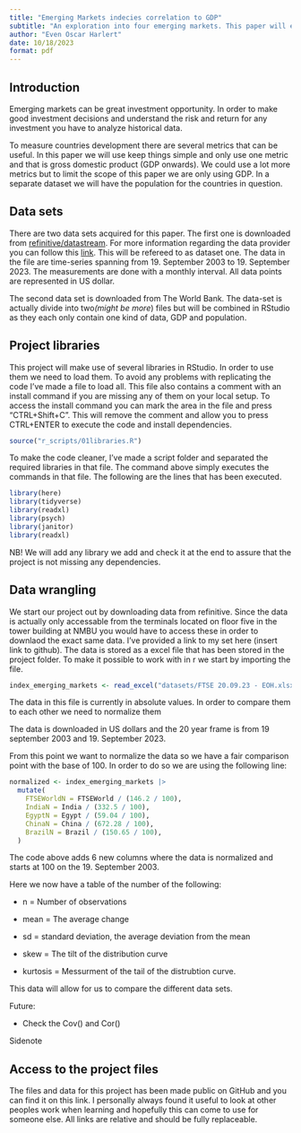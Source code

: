 ```yaml
---
title: "Emerging Markets indecies correlation to GDP"
subtitle: "An exploration into four emerging markets. This paper will explore the correlation of FTSE indicies and GDP."
author: "Even Oscar Harlert"
date: 10/18/2023
format: pdf
---
```


## Introduction

Emerging markets can be great investment opportunity. In order to make good investment decisions and understand the risk and return for any investment you have to analyze historical data.

To measure countries development there are several metrics that can be useful. In this paper we will use keep things simple and only use one metric and that is gross domestic product (GDP onwards). We could use a lot more metrics but to limit the scope of this paper we are only using GDP. In a separate dataset we will have the population for the countries in question.

## Data sets

There are two data sets acquired for this paper. The first one is downloaded from [refinitive/datastream](https://www.refinitiv.com/en). For more information regarding the data provider you can follow this [link](https://www.refinitiv.com/content/dam/marketing/en_us/documents/fact-sheets/datastream-economic-data-macro-research-fact-sheet.pdf). This will be refereed to as dataset one. The data in the file are time-series spanning from 19. September 2003 to 19. September 2023. The measurements are done with a monthly interval. All data points are represented in US dollar.

The second data set is downloaded from The World Bank. The data-set is actually divide into two*(might be more*) files but will be combined in RStudio as they each only contain one kind of data, GDP and population.

## Project libraries

This project will make use of several libraries in RStudio. In order to use them we need to load them. To avoid any problems with replicating the code I've made a file to load all. This file also contains a comment with an install command if you are missing any of them on your local setup. To access the install command you can mark the area in the file and press "CTRL+Shift+C". This will remove the comment and allow you to press CTRL+ENTER to execute the code and install dependencies.

```r
source("r_scripts/01libraries.R")
```

To make the code cleaner, I've made a script folder and separated the required libraries in that file. The command above simply executes the commands in that file. The following are the lines that has been executed.

```r
library(here)
library(tidyverse)
library(readxl)
library(psych)
library(janitor)
library(readxl)
```

NB! We will add any library we add and check it at the end to assure that the project is not missing any dependencies.

## Data wrangling

We start our project out by downloading data from refinitive. Since the data is actually only accessable from the terminals located on floor five in the tower building at NMBU you would have to access these in order to downlaod the exact same data. I've provided a link to my set here (insert link to github). The data is stored as a excel file that has been stored in the project folder. To make it possible to work with in r we start by importing the file.

```r
index_emerging_markets <- read_excel("datasets/FTSE 20.09.23 - EOH.xlsx", skip = 6)

```

The data in this file is currently in absolute values. In order to compare them to each other we need to normalize them

The data is downloaded in US dollars and the 20 year frame is from 19 september 2003 and 19. September 2023.

From this point we want to normalize the data so we have a fair comparison point with the base of 100. In order to do so we are using the following line:

```r
normalized <- index_emerging_markets |>
  mutate(
    FTSEWorldN = FTSEWorld / (146.2 / 100),
    IndiaN = India / (332.5 / 100),
    EgyptN = Egypt / (59.04 / 100),
    ChinaN = China / (672.28 / 100),
    BrazilN = Brazil / (150.65 / 100),
  )
```

The code above adds 6 new columns where the data is normalized and starts at 100 on the 19. September 2003.

Here we now have a table of the number of the following:

-   n = Number of observations

-   mean = The average change

-   sd = standard deviation, the average deviation from the mean

-   skew = The tilt of the distribution curve

-   kurtosis = Messurment of the tail of the distrubtion curve.

This data will allow for us to compare the different data sets.

Future:

-   Check the Cov() and Cor()

Sidenote

## Access to the project files

The files and data for this project has been made public on GitHub and you can find it on this link. I personally always found it useful to look at other peoples work when learning and hopefully this can come to use for someone else. All links are relative and should be fully replaceable.
